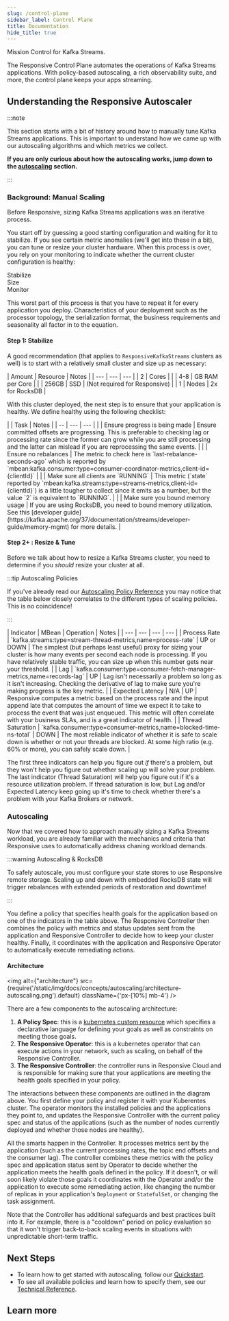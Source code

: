 ```yaml
---
slug: /control-plane
sidebar_label: Control Plane
title: Documentation
hide_title: true
---
```



<div className={'flex flex-col text-center items-center text-4xl font-heading'}>
    Mission Control for Kafka Streams<span className={'text-orange-500'}>.</span>
</div>

The Responsive Control Plane automates the operations of Kafka Streams applications. With policy-based autoscaling,
a rich observability suite, and more, the control plane keeps your apps streaming.

## Understanding the Responsive Autoscaler

:::note

This section starts with a bit of history around how to manually tune Kafka
Streams applications. This is important to understand how we came up with our autoscaling
algorithms and which metrics we collect.

**If you are only curious about how the autoscaling works, jump down to the
[autoscaling](#autoscaling) section.**

:::

### Background: Manual Scaling

Before Responsive, sizing Kafka Streams applications was an iterative process.

You start off by guessing a good starting configuration and waiting for it to stabilize.
If you see certain metric anomalies (we'll get into these in a bit), you can tune
or resize your cluster hardware. When this process is over, you rely on your monitoring
to indicate whether the current cluster configuration is healthy:

<div className={'flex items-center font-heading text-center gap-4 justify-center mb-6'}>
    <Section className={'w-28'}>Stabilize</Section>
    <Icons.arrowRight className={'w-4'}/>
    <Section className={'w-28'}>Size</Section>
    <Icons.arrowRight className={'w-4'}/>
    <Section className={'w-28'}>Monitor</Section>
</div>

This worst part of this process is that you have to repeat it for every application
you deploy. Characteristics of your deployment such as the processor topology, the
serialization format, the business requirements and seasonality all factor in to the
equation.

#### Step 1: Stabilize

A good recommendation (that applies to `ResponsiveKafkaStreams` clusters as well) is
to start with a relatively small cluster and size up as necessary:

<div className={'flex justify-center text-sm'}>
    | Amount | Resource | Notes |
    | --- | --- | --- |
    | 2 | Cores |  |
    | 4-8 | GB RAM per Core | |
    | 256GB | SSD | (Not required for Responsive) |
    | 1 | Nodes | 2x for RocksDB |
</div>

With this cluster deployed, the next step is to ensure that your application
is healthy. We define healthy using the following checklist:

<div className={'flex justify-center text-sm'}>
    | | Task | Notes |
    | -- | --- | --- |
    | <Icons.check/>  | Ensure progress is being made | Ensure committed offsets are progressing. This is preferable to checking lag or processing rate since the former can grow while you are still processing and the latter can mislead if you are reprocessing the same events. |
    | <Icons.check/>  | Ensure no rebalances | The metric to check here is `last-rebalance-seconds-ago` which is reported by `mbean:kafka.consumer:type=consumer-coordinator-metrics,client-id={clientId}` |
    | <Icons.check/>  | Make sure all clients are `RUNNING` | This metric (`state` reported by `mbean:kafka.streams:type=streams-metrics,client-id={clientId}`) is a little tougher to collect since it emits as a number, but the value `2` is equivalent to `RUNNING`. |
    | <Icons.check/> | Make sure you bound memory usage | If you are using RocksDB, you need to bound memory utilization. See this [developer guide](https://kafka.apache.org/37/documentation/streams/developer-guide/memory-mgmt) for more details. |
</div>

#### Step 2+ : Resize & Tune

Before we talk about how to resize a Kafka Streams cluster, you need to determine if you _should_ resize your
cluster at all.

:::tip Autoscaling Policies

If you've already read our [Autoscaling Policy Reference](/control-plane/policies) you may notice
that the table below closely correlates to the different types of scaling policies. This is no
coincidence!

:::

<div className={'flex justify-center text-sm'}>
    | Indicator | MBean | Operation | Notes |
    | --- | --- | --- | --- |
    | Process Rate | `kafka.streams:type=stream-thread-metrics,name=process-rate` | UP or DOWN | The simplest (but perhaps least useful) proxy for sizing your cluster is how many events per second each node is processing. If you have relatively stable traffic, you can size up when this number gets near your threshold. |
    | Lag | `kafka.consumer:type=consumer-fetch-manager-metrics,name=records-lag` | UP | Lag isn't necessarily a problem so long as it isn't increasing. Checking the derivative of lag to make sure you're making progress is the key metric. |
    | Expected Latency | N/A | UP | Responsive computes a metric based on the process rate and the input append late that computes the amount of time we expect it to take to process the event that was just enqueued. This metric will often correlate with your business SLAs, and is a great indicator of health. |
    | Thread Saturation | `kafka.consumer:type=consumer-metrics,name=blocked-time-ns-total` | DOWN  | The most reliable indicator of whether it is safe to scale down is whether or not your threads are blocked. At some high ratio (e.g. 60% or more), you can safely scale down. |
</div>

The first three indicators can help you figure out _if_ there's a problem, but they won't help you figure out
whether scaling up will solve your problem. The last indicator (Thread Saturation) will help you figure out if
it's a resource utilization problem. If thread saturation is low, but Lag and/or Expected Latency keep going up
it's time to check whether there's a problem with your Kafka Brokers or network.

### Autoscaling

Now that we covered how to approach manually sizing a Kafka Streams workload, you are already
familiar with the mechanics and criteria that Responsive uses to automatically address chaning
workload demands.

:::warning Autoscaling & RocksDB

To safely autoscale, you must configure your state stores to use Responsive remote storage.
Scaling up and down with embedded RocksDB state will trigger rebalances with extended periods
of restoration and downtime!

:::

You define a policy that specifies health goals for the application based on one of the indicators
in the table above. The Responsive Controller then combines the policy with metrics and status
updates sent from the application and Responsive Controller to decide how to keep your cluster
healthy. Finally, it coordinates with the application and Responsive Operator to automatically
execute remediating actions.

#### Architecture

<img
    alt={"architecture"}
    src={require('/static/img/docs/concepts/autoscaling/architecture-autoscaling.png').default}
    className={'px-[10%] mb-4'} />

There are a few components to the autoscaling architecture:

1. **A Policy Spec**: this is a [kubernetes custom resource](/control-plane/policies#custom-resource-specification)
which specifies a declarative language for defining your goals as well as constraints on
meeting those goals.
1. **The Responsive Operator**: this is a kubernetes operator that can execute actions in
your network, such as scaling, on behalf of the Responsive Controller.
1. **The Responsive Controller**: the controller runs in Responsive Cloud and is responsible
for making sure that your applications are meeting the health goals specified in your policy.

The interactions between these components are outlined in the diagram above. You first define
your policy and register it with your Kuberentes cluster. The operator monitors the installed
policies and the applications they point to, and updates the Responsive Controller with the
current policy spec and status of the applications (such as the number of nodes currently deployed
and whether those nodes are healthy).

All the smarts happen in the Controller. It processes metrics sent by the application (such as
the current processing rates, the topic end offsets and the consumer lag). The controller
combines these metrics with the policy spec and application status sent by Operator to decide
whether the application meets the health goals defined in the policy. If it doesn't, or will
soon likely violate those goals it coordinates with the Operator and/or the application to
execute some remediating action, like changing the number of replicas in your application's
`Deployment` or `StatefulSet`, or changing the task assignment.

Note that the Controller has additional safeguards and best practices built into it. For example,
there is a "cooldown" period on policy evaluation so that it won't trigger back-to-back scaling
events in situations with unpredictable short-term traffic.

## Next Steps

- To learn how to get started with autoscaling, follow our [Quickstart](/control-plane/quickstart).
- To see all available policies and learn how to specify them, see our [Technical Reference](/control-plane/policies).

## Learn more

<DocCardList />